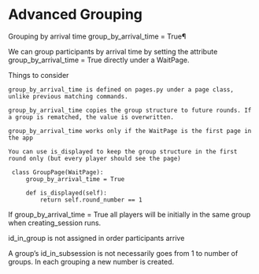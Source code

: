 # Advanced Grouping

Grouping by arrival time group_by_arrival_time = True¶

We can group participants by arrival time by setting the attribute group_by_arrival_time = True directly under a WaitPage.

Things to consider

    group_by_arrival_time is defined on pages.py under a page class, unlike previous matching commands.

    group_by_arrival_time copies the group structure to future rounds. If a group is rematched, the value is overwritten.

    group_by_arrival_time works only if the WaitPage is the first page in the app

    You can use is_displayed to keep the group structure in the first round only (but every player should see the page)

     class GroupPage(WaitPage):
         group_by_arrival_time = True

         def is_displayed(self):
             return self.round_number == 1

If group_by_arrival_time = True all players will be initially in the same group when creating_session runs.

id_in_group is not assigned in order participants arrive

A group’s id_in_subsession is not necessarily goes from 1 to number of groups. In each grouping a new number is created.